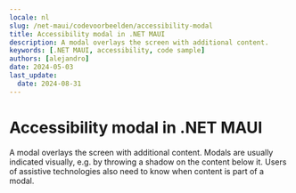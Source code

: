 ```yaml
---
locale: nl
slug: /net-maui/codevoorbeelden/accessibility-modal
title: Accessibility modal in .NET MAUI
description: A modal overlays the screen with additional content.
keywords: [.NET MAUI, accessibility, code sample]
authors: [alejandro]
date: 2024-05-03
last_update:
  date: 2024-08-31
---
```


# Accessibility modal in .NET MAUI

A modal overlays the screen with additional content. Modals are usually indicated visually, e.g. by throwing a shadow on the content below it. Users of assistive technologies also need to know when content is part of a modal.

<CodeSample id="accessibility-modal" platform="net-maui" locale="en"/>
